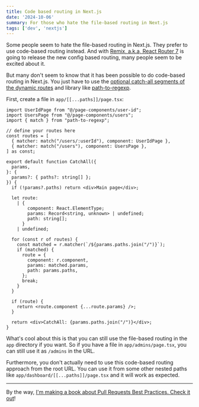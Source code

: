 ```yaml
---
title: Code based routing in Next.js
date: '2024-10-06'
summary: For those who hate the file-based routing in Next.js
tags: ['dev', 'nextjs']
---
```


Some people seem to hate the file-based routing in Next.js. They prefer to use code-based routing instead. And with [Remix, a.k.a, React Router 7](https://x.com/remix_run/status/1841926043080523813) is going to release the new config based routing, many people seem to be excited about it.

But many don't seem to know that it has been possible to do code-based routing in Next.js. You just have to use the [optional catch-all segments of the dynamic routes](https://nextjs.org/docs/app/building-your-application/routing/dynamic-routes#optional-catch-all-segments) and library like [path-to-regexp](https://github.com/pillarjs/path-to-regexp).

First, create a file in `app/[[...paths]]/page.tsx`:

```typescript:app/[[...paths]]/page.tsx {6-9, 26-36} showLineNumbers
import UserIdPage from "@/page-components/user-id";
import UsersPage from "@/page-components/users";
import { match } from "path-to-regexp";

// define your routes here
const routes = [
  { matcher: match("/users/:userId"), component: UserIdPage },
  { matcher: match("/users"), component: UsersPage },
] as const;

export default function CatchAll({
  params,
}: {
  params?: { paths?: string[] };
}) {
  if (!params?.paths) return <div>Main page</div>;

  let route:
    | {
        component: React.ElementType;
        params: Record<string, unknown> | undefined;
        path: string[];
      }
    | undefined;

  for (const r of routes) {
    const matched = r.matcher(`/${params.paths.join("/")}`);
    if (matched) {
      route = {
        component: r.component,
        params: matched.params,
        path: params.paths,
      };
      break;
    }
  }

  if (route) {
    return <route.component {...route.params} />;
  }

  return <div>CatchAll: {params.paths.join("/")}</div>;
}
```

What's cool about this is that you can still use the file-based routing in the `app` directory if you want. So if you have a file in `app/admins/page.tsx`, you can still use it as `/admins` in the URL.

Furthermore, you don't actually need to use this code-based routing approach from the root URL. You can use it from some other nested paths like `app/dashboard/[[...paths]]/page.tsx` and it will work as expected.

---

By the way, [I'm making a book about Pull Requests Best Practices. Check it out](https://pr.nico.fyi)!
